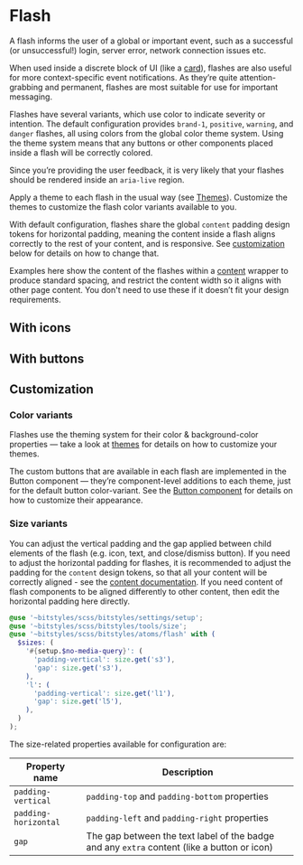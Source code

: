 
<Meta title="Atoms/Flash/Overview" />

<Canvas isColumn>
  <Story id="atoms-flash--base" />
  <Story id="atoms-flash--positive" />
  <Story id="atoms-flash--warning" />
  <Story id="atoms-flash--danger" />
</Canvas>

# Flash

A flash informs the user of a global or important event, such as a successful (or unsuccessful!) login, server error, network connection issues etc.

When used inside a discrete block of UI (like a [card](/docs/atoms-card--card)), flashes are also useful for more context-specific event notifications. As they’re quite attention-grabbing and permanent, flashes are most suitable for use for important messaging.

Flashes have several variants, which use color to indicate severity or intention. The default configuration provides `brand-1`, `positive`, `warning`, and `danger` flashes, all using colors from the global color theme system. Using the theme system means that any buttons or other components placed inside a flash will be correctly colored.

Since you’re providing the user feedback, it is very likely that your flashes should be rendered inside an `aria-live` region.

Apply a theme to each flash in the usual way (see [Themes](/docs/design-tokens-themes--page)). Customize the themes to customize the flash color variants available to you.

With default configuration, flashes share the global `content` padding design tokens for horizontal padding, meaning the content inside a flash aligns correctly to the rest of your content, and is responsive. See [customization](#customization) below for details on how to change that.

Examples here show the content of the flashes within a [content](/docs/atoms-content-content) wrapper to produce standard spacing, and restrict the content width so it aligns with other page content. You don't need to use these if it doesn’t fit your design requirements.

<Canvas isColumn>
  <Story id="atoms-flash--base" />
  <Story id="atoms-flash--positive" />
  <Story id="atoms-flash--warning" />
  <Story id="atoms-flash--danger" />
</Canvas>

## With icons

<Canvas isColumn>
  <Story id="atoms-flash--base-icon" />
  <Story id="atoms-flash--positive-icon" />
  <Story id="atoms-flash--warning-icon" />
  <Story id="atoms-flash--danger-icon" />
</Canvas>

## With buttons

<Canvas isColumn>
  <Story id="atoms-flash--base-icon-button" />
  <Story id="atoms-flash--positive-icon-button" />
  <Story id="atoms-flash--warning-icon-button" />
  <Story id="atoms-flash--danger-icon-button" />
</Canvas>

## Customization

### Color variants

Flashes use the theming system for their color & background-color properties — take a look at [themes](/docs/design-tokens-themes--page) for details on how to customize your themes.

The custom buttons that are available in each flash are implemented in the Button component — they’re component-level additions to each theme, just for the default button color-variant. See the [Button component](/docs/atoms-button-colors--page) for details on how to customize their appearance.

### Size variants

You can adjust the vertical padding and the gap applied between child elements of the flash (e.g. icon, text, and close/dismiss button). If you need to adjust the horizontal padding for flashes, it is recommended to adjust the padding for the `content` design tokens, so that all your content will be correctly aligned - see the [content documentation](/docs/design-tokens-content--page). If you need content of flash components to be aligned differently to other content, then edit the horizontal padding here directly.

```scss
@use '~bitstyles/scss/bitstyles/settings/setup';
@use '~bitstyles/scss/bitstyles/tools/size';
@use '~bitstyles/scss/bitstyles/atoms/flash' with (
  $sizes: (
    '#{setup.$no-media-query}': (
      'padding-vertical': size.get('s3'),
      'gap': size.get('s3'),
    ),
    'l': (
      'padding-vertical': size.get('l1'),
      'gap': size.get('l5'),
    ),
  )
);
```

The size-related properties available for configuration are:

| Property name        | Description                                                                                 |
| -------------------- | ------------------------------------------------------------------------------------------- |
| `padding-vertical`   | `padding-top` and `padding-bottom` properties                                               |
| `padding-horizontal` | `padding-left` and `padding-right` properties                                               |
| `gap`                | The gap between the text label of the badge and any `extra` content (like a button or icon) |
